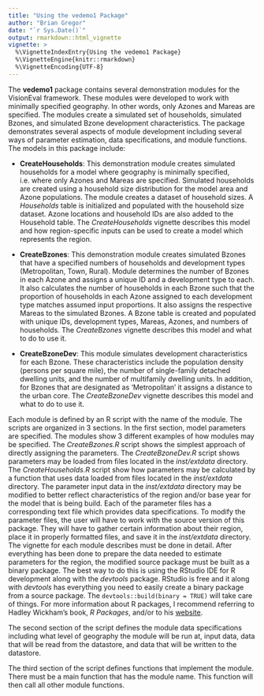 ---
title: "Using the vedemo1 Package"
author: "Brian Gregor"
date: "`r Sys.Date()`"
output: rmarkdown::html_vignette
vignette: >
  %\VignetteIndexEntry{Using the vedemo1 Package}
  %\VignetteEngine{knitr::rmarkdown}
  %\VignetteEncoding{UTF-8}
---

The **vedemo1** package contains several demonstration modules for the VisionEval framework. These modules were developed to work with minimally specified geography. In other words, only Azones and Mareas are specified. The modules create a simulated set of households, simulated Bzones, and simulated Bzone development characteristics. The package demonstrates several aspects of module development including several ways of parameter estimation, data specifications, and module functions. The models in this package include:  

- **CreateHouseholds**: This demonstration module creates simulated households for a model where geography is minimally specified, i.e. where only Azones and Mareas are specified. Simulated households are created using a household size distribution for the model area and Azone populations. The module creates a dataset of household sizes. A *Households* table is initialized and populated with the household size dataset. Azone locations and household IDs are also added to the Household table.
The *CreateHouseholds* vignette describes this model and how region-specific inputs can be used to create a model which represents the region.

- **CreateBzones**: This demonstration module creates simulated Bzones that have a specified numbers of households and development types (Metropolitan, Town, Rural). Module determines the number of Bzones in each Azone and assigns a unique ID and a development type to each. It also calculates the number of households in each Bzone such that the proportion of households in each Azone assigned to each development type matches assumed input proportions. It also assigns the respective Mareas to the simulated Bzones. A Bzone table is created and populated with unique IDs, development types, Mareas, Azones, and numbers of households. The *CreateBzones* vignette describes this model and what to do to use it.

- **CreateBzoneDev**: This module simulates development characteristics for each Bzone. These characteristics include the population density (persons per square mile), the number of single-family detached dwelling units, and the number of multifamily dwelling units. In addition, for Bzones that are designated as 'Metropolitan' it assigns a distance to the urban core. The *CreateBzoneDev* vignette describes this model and what to do to use it.

Each module is defined by an R script with the name of the module. The scripts are organized in 3 sections. In the first section, model parameters are specified. The modules show 3 different examples of how modules may be specified. The *CreateBzones.R* script shows the simplest approach of directly assigning the parameters. The *CreateBzoneDev.R* script shows parameters may be loaded from files located in the *inst/extdata* directory. The *CreateHouseholds.R* script show how parameters may be calculated by a function that uses data loaded from files located in the *inst/extdata* directory. The parameter input data in the *inst/extdata* directory may be modified to better reflect characteristics of the region and/or base year for the model that is being build. Each of the parameter files has a corresponding text file which provides data specifications. To modify the parameter files, the user will have to work with the source version of this package. They will have to gather certain information about their region, place it in properly formatted files, and save it in the *inst/extdata* directory. The vignette for each module describes must be done in detail. After everything has been done to prepare the data needed to estimate parameters for the region, the modified source package must be built as a binary package. The best way to do this is using the RStudio IDE for R development along with the *devtools* package. RStudio is free and it along with *devtools* has everything you need to easily create a binary package from a source package. The `devtools::build(binary = TRUE)` will take care of things. For more information about R packages, I recommend referring to Hadley Wickham's book, *R Packages*, and/or to his [website](http://r-pkgs.had.co.nz/).

The second section of the script defines the module data specifications including what level of geography the module will be run at, input data, data that will be read from the datastore, and data that will be written to the datastore.

The third section of the script defines functions that implement the module. There must be a main function that has the module name. This function will then call all other module functions.

